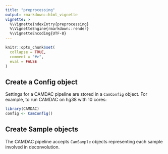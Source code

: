 ```yaml
---
title: "preprocessing"
output: rmarkdown::html_vignette
vignette: >
  %\VignetteIndexEntry{preprocessing}
  %\VignetteEngine{rmarkdown::render}
  %\VignetteEncoding{UTF-8}
---
```


```r
knitr::opts_chunk$set(
  collapse = TRUE,
  comment = "#>",
  eval = FALSE
)
```

## Create a Config object

Settings for a CAMDAC pipeline are stored in a `CamConfig` object. For example, to run CAMDAC on hg38 with 10 cores:
  
```r
library(CAMDAC)
config <- CamConfig() 
```

## Create Sample objects

The CAMDAC pipeline accepts `CamSample` objects representing each sample involved in deconvolution.
